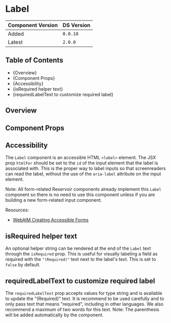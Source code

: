 

<Meta of={LabelStories} />

# Label

| Component Version | DS Version |
| ----------------- | ---------- |
| Added             | `0.0.10`   |
| Latest            | `2.0.0`    |

## Table of Contents

- {<Link href="#overview" target="_self">Overview</Link>}
- {<Link href="#component-props" target="_self">Component Props</Link>}
- {<Link href="#accessibility" target="_self">Accessibility</Link>}
- {<Link href="#isrequired-helper-text" target="_self">isRequired helper text</Link>}
- {<Link href="#requiredlabeltext-to-customize-required-label" target="_self">requiredLabelText to customize required label</Link>}

## Overview

<Description of={LabelStories} />

## Component Props

<Canvas of={LabelStories.WithControls} />

<ArgTypes of={LabelStories.WithControls} />

## Accessibility

The `Label` component is an accessible HTML `<label>` element. The JSX prop
`htmlFor` should be set to the `id` of the input element that the label is
associated with. This is the proper way to label inputs so that screenreaders
can read the label, without the use of the `aria-label` attribute on the input
element.

Note: All form-related Reservoir components already implement this `Label`
component so there is no need to use this component unless if you are building
a new form-related input component.

Resources:

- [WebAIM Creating Accessible Forms](https://webaim.org/techniques/forms/advanced)

## isRequired helper text

An optional helper string can be rendered at the end of the `Label` text through
the `isRequired` prop. This is useful for visually labeling a field as required
with the `"(Required)"` text next to the label's text. This is set to `false`
by default.

<Canvas of={LabelStories.RequiredState} />

## requiredLabelText to customize required label

The `requiredLabelText` prop accepts values for type string and is available to update the "(Required)" text.
It is recommend to be used carefully and to only pass text that means "required", including in other languages.
We also recommend a maximum of two words for this text.
Note: The parenthesis will be added automatically by the component.

<Canvas of={LabelStories.CustomRequiredText} />

